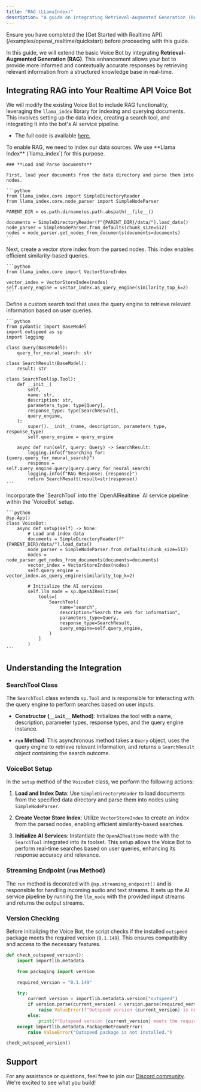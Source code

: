 ```yaml
---
title: "RAG (LLamaIndex)"
description: "A guide on integrating Retrieval-Augmented Generation (RAG) into your realtime Voice Bot using the OpenAI Realtime API."
---
```


<Info>
  Ensure you have completed the [Get Started with Realtime API](/examples/openai_realtime/quickstart) before proceeding with this guide.
</Info>

In this guide, we will extend the basic Voice Bot by integrating **Retrieval-Augmented Generation (RAG)**. This enhancement allows your bot to provide more informed and contextually accurate responses by retrieving relevant information from a structured knowledge base in real-time.

## **Integrating RAG into Your Realtime API Voice Bot**

We will modify the existing Voice Bot to include RAG functionality, leveraging the `llama_index` library for indexing and querying documents. This involves setting up the data index, creating a search tool, and integrating it into the bot's AI service pipeline.

- The full code is available [here.](https://github.com/outspeed-ai/outspeed/blob/main/examples/openai_realtime/rag.py)

<Steps>
  <Step title="Setting Up the Data Index">
    To enable RAG, we need to index our data sources. We use **Llama Index** (`llama_index`) for this purpose.

    ### **Load and Parse Documents**

    First, load your documents from the data directory and parse them into nodes.

    ```python
    from llama_index.core import SimpleDirectoryReader
    from llama_index.core.node_parser import SimpleNodeParser

    PARENT_DIR = os.path.dirname(os.path.abspath(__file__))

    documents = SimpleDirectoryReader(f"{PARENT_DIR}/data/").load_data()
    node_parser = SimpleNodeParser.from_defaults(chunk_size=512)
    nodes = node_parser.get_nodes_from_documents(documents=documents)
    ```
  </Step>

  <Step title="Creating the Vector Store Index">
    Next, create a vector store index from the parsed nodes. This index enables efficient similarity-based queries.

    ```python
    from llama_index.core import VectorStoreIndex

    vector_index = VectorStoreIndex(nodes)
    self.query_engine = vector_index.as_query_engine(similarity_top_k=2)
    ```
  </Step>

  <Step title="Defining the Search Tool">
    Define a custom search tool that uses the query engine to retrieve relevant information based on user queries.

    ```python
    from pydantic import BaseModel
    import outspeed as sp
    import logging

    class Query(BaseModel):
        query_for_neural_search: str

    class SearchResult(BaseModel):
        result: str

    class SearchTool(sp.Tool):
        def __init__(
            self,
            name: str,
            description: str,
            parameters_type: type[Query],
            response_type: type[SearchResult],
            query_engine,
        ):
            super().__init__(name, description, parameters_type, response_type)
            self.query_engine = query_engine

        async def run(self, query: Query) -> SearchResult:
            logging.info(f"Searching for: {query.query_for_neural_search}")
            response = self.query_engine.query(query.query_for_neural_search)
            logging.info(f"RAG Response: {response}")
            return SearchResult(result=str(response))
    ```
  </Step>

  <Step title="Integrating RAG into the VoiceBot">
    Incorporate the `SearchTool` into the `OpenAIRealtime` AI service pipeline within the `VoiceBot` setup.

    ```python
    @sp.App()
    class VoiceBot:
        async def setup(self) -> None:
            # Load and index data
            documents = SimpleDirectoryReader(f"{PARENT_DIR}/data/").load_data()
            node_parser = SimpleNodeParser.from_defaults(chunk_size=512)
            nodes = node_parser.get_nodes_from_documents(documents=documents)
            vector_index = VectorStoreIndex(nodes)
            self.query_engine = vector_index.as_query_engine(similarity_top_k=2)

            # Initialize the AI services
            self.llm_node = sp.OpenAIRealtime(
                tools=[
                    SearchTool(
                        name="search",
                        description="Search the web for information",
                        parameters_type=Query,
                        response_type=SearchResult,
                        query_engine=self.query_engine,
                    )
                ]
            )
    ```
  </Step>
</Steps>

## **Understanding the Integration**

### **SearchTool Class**

The `SearchTool` class extends `sp.Tool` and is responsible for interacting with the query engine to perform searches based on user inputs.

- **Constructor (`__init__` Method)**: Initializes the tool with a name, description, parameter types, response types, and the query engine instance.
  
- **`run` Method**: This asynchronous method takes a `Query` object, uses the query engine to retrieve relevant information, and returns a `SearchResult` object containing the search outcome.

### **VoiceBot Setup**

In the `setup` method of the `VoiceBot` class, we perform the following actions:

1. **Load and Index Data**: Use `SimpleDirectoryReader` to load documents from the specified data directory and parse them into nodes using `SimpleNodeParser`.

2. **Create Vector Store Index**: Utilize `VectorStoreIndex` to create an index from the parsed nodes, enabling efficient similarity-based searches.

3. **Initialize AI Services**: Instantiate the `OpenAIRealtime` node with the `SearchTool` integrated into its toolset. This setup allows the Voice Bot to perform real-time searches based on user queries, enhancing its response accuracy and relevance.

### **Streaming Endpoint (`run` Method)**

The `run` method is decorated with `@sp.streaming_endpoint()` and is responsible for handling incoming audio and text streams. It sets up the AI service pipeline by running the `llm_node` with the provided input streams and returns the output streams.

### **Version Checking**

Before initializing the Voice Bot, the script checks if the installed `outspeed` package meets the required version (`0.1.149`). This ensures compatibility and access to the necessary features.

```python
def check_outspeed_version():
    import importlib.metadata

    from packaging import version

    required_version = "0.1.149"

    try:
        current_version = importlib.metadata.version("outspeed")
        if version.parse(current_version) < version.parse(required_version):
            raise ValueError(f"Outspeed version {current_version} is not greater than {required_version}.")
        else:
            print(f"Outspeed version {current_version} meets the requirement.")
    except importlib.metadata.PackageNotFoundError:
        raise ValueError("Outspeed package is not installed.")

check_outspeed_version()
```

## **Support**

For any assistance or questions, feel free to join our [Discord community](https://discord.gg/cmfFw6SYvp). We're excited to see what you build!

